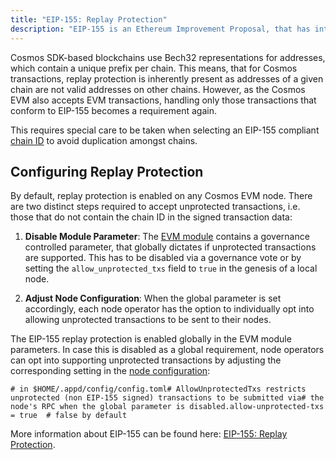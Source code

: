 ```yaml
---
title: "EIP-155: Replay Protection"
description: "EIP-155 is an Ethereum Improvement Proposal, that has introduced a simple replay protection mechanism, by including the chain ID information into the signed transaction data. This was necessary, because Ethereum-based transactions rely on the Hex representation of addresses, which are not necessarily unique to a given network. This means that single signed transaction could be valid on multiple networks, as the same addresses are involved e.g. in a token transfer. This holds the potential for exploits and is addressed by enforcing the EIP-155 replay protection."
---
```


Cosmos SDK-based blockchains use Bech32 representations for addresses, which contain a unique prefix per chain. This means, that for Cosmos transactions, replay protection is inherently present as addresses of a given chain are not valid addresses on other chains. However, as the Cosmos EVM also accepts EVM transactions, handling only those transactions that conform to EIP-155 becomes a requirement again.

This requires special care to be taken when selecting an EIP-155 compliant [chain ID](/docs/documentation/concepts/chain-id) to avoid duplication amongst chains.

## Configuring Replay Protection[​](#configuring-replay-protection "Direct link to Configuring Replay Protection")

By default, replay protection is enabled on any Cosmos EVM node. There are two distinct steps required to accept unprotected transactions, i.e. those that do not contain the chain ID in the signed transaction data:

1. **Disable Module Parameter**: The [EVM module](/docs/documentation/cosmos-sdk/modules/vm#parameters) contains a governance controlled parameter, that globally dictates if unprotected transactions are supported. This has to be disabled via a governance vote or by setting the `allow_unprotected_txs` field to `true` in the genesis of a local node.

2. **Adjust Node Configuration**: When the global parameter is set accordingly, each node operator has the option to individually opt into allowing unprotected transactions to be sent to their nodes.

The EIP-155 replay protection is enabled globally in the EVM module parameters. In case this is disabled as a global requirement, node operators can opt into supporting unprotected transactions by adjusting the corresponding setting in the [node configuration](https://github.com/cosmos/evm/blob/v0.1.0/server/config/toml.go#L74-L76):

```
# in $HOME/.appd/config/config.toml# AllowUnprotectedTxs restricts unprotected (non EIP-155 signed) transactions to be submitted via# the node's RPC when the global parameter is disabled.allow-unprotected-txs = true  # false by default
```

More information about EIP-155 can be found here: [EIP-155: Replay Protection](/docs/documentation/concepts/replay-protection).

